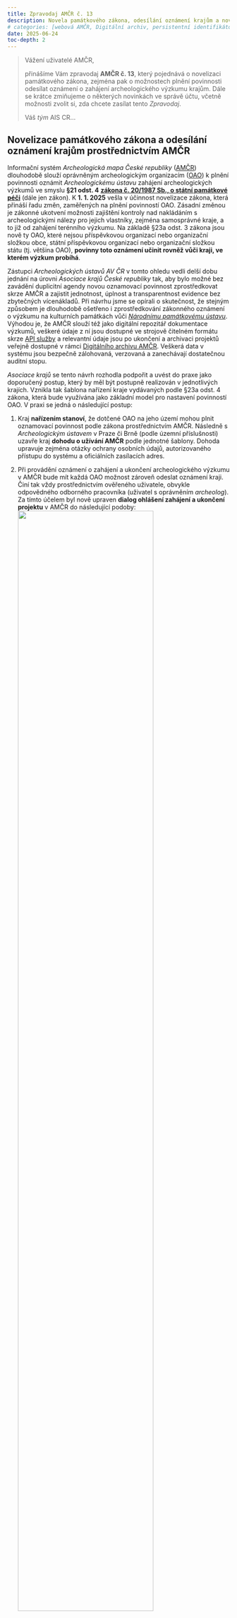 ```yaml
---
title: Zpravodaj AMČR č. 13
description: Novela památkového zákona, odesílání oznámení krajům a novinky v nastavení uživ. účtu
# categories: [webová AMČR, Digitální archiv, persistentní identifikátory, chybová hlášení, citace, badatelské výzkumy, legislativa]
date: 2025-06-24
toc-depth: 2
---
```


> Vážení uživatelé AMČR,
>
> přinášíme Vám zpravodaj **AMČR č. 13**, který pojednává o novelizaci památkového zákona, zejména pak o možnostech plnění povinnosti odesílat oznámení o zahájení archeologického výzkumu krajům. 
> Dále se krátce zmiňujeme o některých novinkách ve správě účtu, včetně možnosti zvolit si, zda chcete zasílat tento *Zpravodaj*.
>
> Váš *tým* AIS CR...

## Novelizace památkového zákona a odesílání oznámení krajům prostřednictvím AMČR

Informační systém *Archeologická mapa České republiky* ([AMČR](https://www.aiscr.cz/){.external}) dlouhodobě slouží oprávněným archeologickým organizacím ([OAO](https://oao.aiscr.cz/){.external}) k plnění povinnosti oznámit *Archeologickému ústavu* zahájení archeologických výzkumů ve smyslu **§21 odst. 4** [**zákona č. 20/1987 Sb., o státní památkové péči**](https://www.zakonyprolidi.cz/cs/1987-20){.external} (dále jen zákon). 
K **1. 1. 2025** vešla v účinnost novelizace zákona, která přináší řadu změn, zaměřených na plnění povinností OAO. 
Zásadní změnou je zákonné ukotvení možnosti zajištění kontroly nad nakládáním s archeologickými nálezy pro jejich vlastníky, zejména samosprávné kraje, a to již od zahájení terénního výzkumu. 
Na základě §23a odst. 3 zákona jsou nově ty OAO, které nejsou příspěvkovou organizací nebo organizační složkou obce, státní příspěvkovou organizací nebo organizační složkou státu (tj. většina OAO), **povinny toto oznámení učinit rovněž vůči kraji, ve kterém výzkum probíhá**.

Zástupci *Archeologických ústavů AV ČR* v tomto ohledu vedli delší dobu jednání na úrovni *Asociace krajů České republiky* tak, aby bylo možné bez zavádění duplicitní agendy novou oznamovací povinnost zprostředkovat skrze AMČR a zajistit jednotnost, úplnost a transparentnost evidence bez zbytečných vícenákladů. 
Při návrhu jsme se opírali o skutečnost, že stejným způsobem je dlouhodobě ošetřeno i zprostředkování zákonného oznámení o výzkumu na kulturních památkách vůči [*Národnímu památkovému ústavu*](https://www.npu.cz/){.external}. 
Výhodou je, že AMČR slouží též jako digitální repozitář dokumentace výzkumů, veškeré údaje z ní jsou dostupné ve strojově čitelném formátu skrze [API služby](https://arup-cas.github.io/aiscr-api-home/oai-pmh/){.external} a relevantní údaje jsou po ukončení a archivaci projektů veřejně dostupné v rámci [Digitálního archivu AMČR](https://digiarchiv.aiscr.cz/){.external}. 
Veškerá data v systému jsou bezpečně zálohovaná, verzovaná a zanechávají dostatečnou auditní stopu.

*Asociace krajů* se tento návrh rozhodla podpořit a uvést do praxe jako doporučený postup, který by měl být postupně realizován v jednotlivých krajích. 
Vznikla tak šablona nařízení kraje vydávaných podle §23a odst. 4 zákona, která bude využívána jako základní model pro nastavení povinností OAO. 
V praxi se jedná o následující postup:

1. Kraj **nařízením stanoví**, že dotčené OAO na jeho území mohou plnit oznamovací povinnost podle zákona prostřednictvím AMČR. 
    Následně s *Archeologickým ústavem* v Praze či Brně (podle územní příslušnosti) uzavře kraj **dohodu o užívání AMČR** podle jednotné šablony. 
    Dohoda upravuje zejména otázky ochrany osobních údajů, autorizovaného přístupu do systému a oficiálních zasílacích adres.
    
2. Při provádění oznámení o zahájení a ukončení archeologického výzkumu v AMČR bude mít každá OAO možnost zároveň odeslat oznámení kraji. 
    Činí tak vždy prostřednictvím ověřeného uživatele, obvykle odpovědného odborného pracovníka (uživatel s oprávněním *archeolog*). 
    Za tímto účelem byl nově upraven **dialog ohlášení zahájení a ukončení projektu** v AMČR do následující podoby:  
    ![](figs/13/zahajit.png){width=80% fig-align="center"}  
    Aby byl dialog aktivní, musí projekt alespoň jedním z dotčených a evidovaných katastrů zasahovat na území kraje, kde již bylo vydáno příslušné nařízení a uzavřena z něj vyplývající dohoda. 
    Toto vyhodnocení provádí AMČR automaticky. 
    Pokud je projektem zasaženo více krajů vyhodnocení a odeslání oznámení proběhne pro všechny z nich.
    
3. Oznámení pro kraj vždy obsahuje **jednoznačný identifikátor** archeologického výzkumu v AMČR (ID projektu) a dostupné věcné i lokalizační údaje o archeologickém výzkumu evidované v AMČR ke dni oznámení. 
    Oznámení bude automaticky **odesláno na krajem definovaný email**, v kopii bude směřováno uživateli, který oznámení odeslal, a jeho adresa bude nastavena jako výchozí pro odpověď.

3. Další případnou komunikaci kraj povede přímo se subjektem, který oznámil zahájení výzkumu, a to již mimo systém AMČR. 
    Zároveň má **kraj možnost prostřednictvím svých zaměstnanců přistupovat do AMČR** a prohlížet záznamy o projektech.

Jako pilotní příklad naplnění tohoto postupu lze uvést Pardubický kraj, kde bylo [vydáno příslušné nařízení kraje (č. 1/2025)](https://sbirkapp.gov.cz/detail/SPPE2SWORSKRGXKG){.external}, s účinností k 31.&nbsp;5.&nbsp;2025. 
Aktuálně probíhá uzavření potřebné dohody mezi krajem a *Archeologickým ústavem*, na jehož základě bude možné pravděpodobně od července 2025 využívat AMČR pro plnění oznamovací povinnosti. 
Další kraje se budou do systému připojovat tak, jak budou vydávána příslušná nařízení a uzavírány odvislé dohody.

Zvolené řešení je pro veškeré OAO i kraje dostupné bezplatně a může být vždy zajištěno **bezprostředně po vydání nařízení a uzavření příslušné smlouvy**. 
Jeho zásadní výhodou je plná návaznost na existující praxi a dlouhodobě funkční systém evidence. 
Krajům je v této souvislosti zároveň v náhledovém režimu zajištěn přímý přístup do systému AMČR, kde budou mít pracovníci kraje možnost prohlížet evidované projekty, kontrolovat plnění oznamovací povinnosti a sledovat stav provádění jednotlivých archeologických výzkumů (projektů), či stav jejich přípravy.

Řešení **nevylučuje separátní oznámení prováděná mimo systém AMČR**. 
V případech, kdy kraj podporuje oznamování skrze AMČR, je na rozhodnutí uživatele, zda tuto možnost využije. 
Zdůrazňujeme však, že **vzhledem k zákonné povinnosti vyplývající z §21 odst. 4 zákona se nelze vyhýbat samotnému oznámení o zahájení výzkumu Archeologickému ústavu**, které probíhá zpravidla prostřednictvím AMČR. 
Opomenutí této povinnosti je přestupkem podle zákona, za který lze uložit zákonnou sankci a při opakovaném porušování může vést až k řízení o odebrání licence.

Pro výzkumy v krajích, které dosud nevydaly příslušné nařízení, případně se rozhodly situaci řešit jiným způsobem, je třeba postupovat odpovídajícím způsobem mimo rámec AMČR.


### Veřejná správa a archeologie v digitální době

V souvislosti s výše uvedeným ještě připomínáme webinář, na který jsme upozorňovali již v minulém *Zpravodaji*.
Konal se v rámci akce [Týden pro digitální Česko 2024](https://digitalnicesko.gov.cz/){.external} a kolegové **Róbert Antal** a **Ondřej Švejcar** se věnovali tématu ochrany archeologického dědictví a výše zmíněným změnám v zákoně o státní památkové péči.
Záznam webináře naleznete na našem [YouTube kanále](https://www.youtube.com/@aiscr253){.external}.

{{< video https://youtu.be/iliWCsnJdT4?si=m8QaP3IqOppH9zZd >}}


## Nastavení zasílání Zpravodaje a využití ORCID

*Zpravodaj AMČR* jsme dosud zasílali všem aktivním registrovaným uživatelům. 
Abychom Vám usnadnili možnost nás informovat o tom, že o zasílání Zpravodaje nemáte zájem, nově stačí v [nastavení uživatelského účtu](https://amcr.aiscr.cz/uzivatel/edit/){.external} vypnout možnost *“Chci zasílat Zpravodaj AMČR s novinkami”*. 
V takovém případě Vám tento *Zpravodaj* přestaneme zasílat a budeme Vás kontaktovat pouze v případě oznámení technického a organizačního rázu v souvislosti s provozem systému AMČR.

V konfiguraci uživatele je možné nově též doplnit svůj identifikátor [ORCID](https://orcid.org/){.external}, abychom Vás mohli lépe a jednoznačně ztotožnit a využít tento údaj při další správě údajů v AMČR. 
Prozatím jde pouze o neformální přičlenění Vašeho účtu k záznamu ORCID, které pro nás má informativní hodnotu. 
Do budoucna bude zajištěno přímé propojení se systém ORCID tak, aby bylo možné provést autorizované propojení mezi účtem v AMČR a službou ORCID.

![](figs/13/orcid.png){width=80% fig-align="center"}

![](figs/13/uziv.png){width=100% fig-align="center"}
